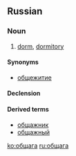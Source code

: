 ==Russian==

===Noun===
{{ru-noun|g=f|tr=obščága|sg=обща́га|pl=общаги}}

# {{colloquial|lang=ru}} [[dorm]], [[dormitory]]

====Synonyms====
*[[общежитие]]

====Declension====
{{ru-decl-noun|обща́га|обща́ги|обща́ге|обща́гу|обща́гой|об обща́ге|обща́ги|обща́г|обща́гам|обща́ги|обща́гами|об обща́гах}}

====Derived terms====
*[[общажник]] {{pos n}}
*[[общажный]] {{pos a}}

[[ko:общага]]
[[ru:общага]]